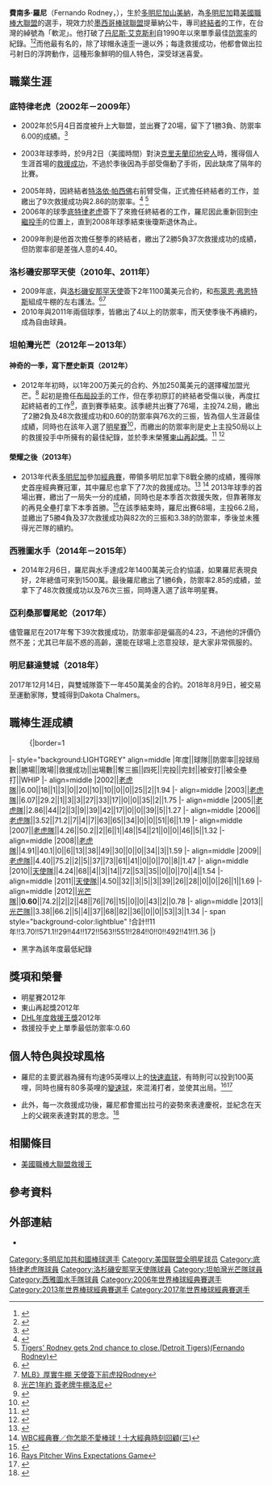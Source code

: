 {{Infobox MLB player
| name        =費南多·羅尼<br />Fernando Rodney
| image     =Fernando Rodney on June 22, 2016.jpg
| width        = 350
| team        = 提華納公牛
| number      = 56
| position    = 
| birth_date  = {{birth date and age|1977|3|18}}
| bats        = 右
| throws      =右
| debutdate   = 5月4日
| debutyear   = 2002年
| debutteam   =底特律老虎
| statyear    = 2019年球季
| stat1label = [[勝投|勝－敗]]
| stat1value = 48－71
| stat2label = [[救援成功|救援成功]]
| stat2value = 327
| stat3label = [[防禦率|防禦率]]
| stat3value = 3.80
| stat4label = [[三振|三振]]
| stat4value = 943
| teams      =<nowiki></nowiki>
*[[底特律老虎|底特律老虎]] （2002年－{{MLBy|2009年}}）
*[[洛杉磯安那罕天使|洛杉磯安那罕天使]]（{{MLBy|2010年}}－{{MLBy|2011年}}）
*[[坦帕灣光芒|坦帕灣光芒]] （{{MLBy|2012年}}－{{MLBy|2013年}}）
*[[西雅圖水手|西雅圖水手]] （2014年－2015年）
*[[芝加哥小熊|芝加哥小熊]] （2015年）
*[[聖地牙哥教士|聖地牙哥教士]] （2016年）
*[[佛羅里達馬林魚|邁阿密馬林魚]]（2016年）
*[[亞利桑那響尾蛇|亞利桑那響尾蛇]] （2017年)
*[[明尼蘇達雙城|明尼蘇達雙城]]（2018年)
*[[奧克蘭運動家|奧克蘭運動家]]（2018年-2019年)
*[[華盛頓國民|華盛頓國民]]（2019年)
| highlights=
* [[世界大賽|世界大賽]]冠軍 ([[2019年世界大賽|2019]])
|medaltemplates=
{{MedalSport|男子[[棒球|棒球]]}}
{{Medal|Country|{{bb|DOM}}}}
{{MedalCompetition|[[世界棒球經典賽|世界棒球經典賽]]}}
{{MedalGold|[[2013年世界棒球經典賽|2013 舊金山]]|團隊}}
}}

'''費南多·羅尼'''（Fernando Rodney，{{bd|1977年|3月18日||}}），生於[[多明尼加|多明尼加]][[聖塔芭芭拉-山美納|山美納]]，為[[多明尼加|多明尼加]]籍[[美國職棒大聯盟|美國職棒大聯盟]]的選手，現效力於[[墨西哥棒球聯盟|墨西哥棒球聯盟]]提華納公牛，專司[[終結者_(棒球)|終結者]]的工作，在台灣的綽號為「軟泥」。他打破了[[丹尼斯·艾克斯利|丹尼斯·艾克斯利]]自1990年以來單季最佳[[防禦率|防禦率]]的紀錄。<ref>{{Cite web |url=http://mag.udn.com/mag/sports/storypage.jsp?f_ART_ID=413303 |title=終結者羅尼 將改寫最偉大救援紀錄 |access-date=2013-06-26 |archive-date=2012-12-01 |archive-url=https://web.archive.org/web/20121201065919/http://mag.udn.com/mag/sports/storypage.jsp?f_ART_ID=413303 |dead-url=no }}</ref><ref>{{Cite web |url=http://www.ettoday.net/news/20121003/109868.htm |title=MLB／光芒終結者朗尼　寫下美聯救援投手新紀錄 |access-date=2013-06-26 |archive-date=2012-10-06 |archive-url=https://web.archive.org/web/20121006033736/http://www.ettoday.net/news/20121003/109868.htm |dead-url=no }}</ref>而他最有名的，除了球帽永遠歪一邊以外；每逢救援成功，他都會做出拉弓射日的浮誇動作，這種形象鮮明的個人特色，深受球迷喜愛。

==職業生涯==
===底特律老虎（2002年－2009年） ===
*2002年於5月4日首度被升上大聯盟，並出賽了20場，留下了1勝3負、防禦率6.00的成績。<ref>{{Cite web |url=http://www.baseball-almanac.com/players/pitchinglogs.php?p=rodnefe01&y=2002 |title=Fernando Rodney 2002 Game by Game Pitching Logs |access-date=2013-06-26 |archive-date=2017-11-30 |archive-url=https://web.archive.org/web/20171130114824/http://www.baseball-almanac.com/players/pitchinglogs.php?p=rodnefe01&y=2002 |dead-url=no }}</ref>

*2003年球季時，於9月2日（美國時間）對決[[克里夫蘭印地安人|克里夫蘭印地安人]]時，獲得個人生涯首場的[[救援成功|救援成功]]，不過於季後因為手部受傷動了手術，因此缺席了隔年的比賽。

*2005年時，因終結者[[特洛依·帕西佛|特洛依·帕西佛]]右前臂受傷，正式擔任終結者的工作，並繳出了9次救援成功與2.86的防禦率。<ref>{{Cite web |url=http://www.baseball-almanac.com/players/pitchinglogs.php?p=rodnefe01&y=2005 |title=Fernando Rodney 2005 Game by Game Pitching Logs |access-date=2013-06-26 |archive-date=2017-11-30 |archive-url=https://web.archive.org/web/20171130103241/http://www.baseball-almanac.com/players/pitchinglogs.php?p=rodnefe01&y=2005 |dead-url=no }}</ref> <ref>[http://www.accessmylibrary.com/article-1G1-134706952/tigers-rodney-gets-2nd.html Tigers' Rodney gets 2nd chance to close.(Detroit Tigers)(Fernando Rodney)]</ref>
*2006年的球季[[底特律老虎|底特律老虎]]簽下了{{link-en|陶德·瓊斯|Todd Jones}}來擔任終結者的工作，羅尼因此重新回到[[中繼投手|中繼投手]]的位置上，直到2008年球季結束後瓊斯退休為止。

*2009年則是他首次擔任整季的終結者，繳出了2勝5負37次救援成功的成績，但防禦率卻是差強人意的4.40。

===洛杉磯安那罕天使（2010年、2011年） ===
*2009年底，與[[洛杉磯安那罕天使|洛杉磯安那罕天使]]簽下2年1100萬美元合約，和[[布萊恩·弗恩特斯|布萊恩·弗恩特斯]]組成牛棚的左右護法。<ref>{{Cite web |url=http://articles.latimes.com/2009/dec/25/sports/la-sp-angels25-2009dec25 |title=Angels to sign reliever Fernando Rodney |access-date=2013-06-26 |archive-date=2016-03-08 |archive-url=https://web.archive.org/web/20160308110132/http://articles.latimes.com/2009/dec/25/sports/la-sp-angels25-2009dec25 |dead-url=no }}</ref><ref>[http://iservice.libertytimes.com.tw/liveNews/news.php?no=311914&type=%E5%8D%B3%E6%99%82%E6%96%B0%E8%81%9E MLB》厚實牛棚 天使簽下前虎投Rodney]{{dead link|date=2018年4月 |bot=InternetArchiveBot |fix-attempted=yes }}</ref>
*2010年與2011年兩個球季，皆繳出了4以上的防禦率，而天使季後不再續約，成為自由球員。

===坦帕灣光芒（2012年－2013年）===
====神奇的一季，寫下歷史新頁（2012年）====
*2012年年初時，以1年200万美元的合約、外加250萬美元的選擇權加盟光芒。<ref>[http://mag.udn.com/mag/sports/storypage.jsp?f_ART_ID=364697 光芒1年約 簽老牌牛棚洛尼]</ref> 起初是擔任[[布局投手|布局投手]]的工作，但在季初原訂的終結者{{link-en|凱爾·方斯沃斯|Kyle Farnsworth}}受傷以後，再度扛起終結者的工作<ref>{{Cite web |url=http://www.baseballprospectus.com/article.php?articleid=16443 |title=BP Unfiltered The Fernando Rodney Shift |access-date=2013-06-26 |archive-date=2017-05-02 |archive-url=https://web.archive.org/web/20170502182012/http://www.baseballprospectus.com/article.php?articleid=16443 |dead-url=no }}</ref>，直到賽季結束。該季總共出賽了76場，主投74.2局，繳出了2勝2負及48次救援成功和0.60的防禦率與76次的三振，皆為個人生涯最佳成績，同時也在該年入選了[[美國職棒大聯盟明星賽|明星賽]]<ref>{{Cite web |url=http://www.ettoday.net/news/20120702/68912.htm |title=MLB／明星賽陣容發表 陳偉殷、達比修皆成遺珠 |access-date=2013-06-26 |archive-date=2012-09-12 |archive-url=https://web.archive.org/web/20120912010229/http://www.ettoday.net/news/20120702/68912.htm |dead-url=no }}</ref>，而繳出的防禦率則是史上主投50局以上的救援投手中所擁有的最佳紀錄，並於季末榮獲[[美國職棒大聯盟年度東山再起球員獎|東山再起獎]]。<ref>{{Cite web |url=http://www.appledaily.com.tw/appledaily/article/sports/20121021/34588813/ |title=代班終結者 羅德尼創紀錄 |access-date=2013-06-26 |archive-date=2016-03-04 |archive-url=https://web.archive.org/web/20160304215349/http://www.appledaily.com.tw/appledaily/article/sports/20121021/34588813/ |dead-url=no }}</ref> <ref>{{Cite web |url=http://mlb.mlb.com/news/article.jsp?ymd=20121018&content_id=39894412&vkey=news_tb&c_id=tb |title=Rodney is Comeback, Delivery Man awards winner |access-date=2013-06-28 |archive-date=2012-11-10 |archive-url=https://web.archive.org/web/20121110133546/http://mlb.mlb.com/news/article.jsp?ymd=20121018&content_id=39894412&vkey=news_tb&c_id=tb |dead-url=no }}</ref>

====榮耀之後（2013年）====
*2013年代表[[2013年世界棒球經典賽多明尼加代表隊|多明尼加]]參加[[世界棒球經典賽|經典賽]]，帶領多明尼加拿下8戰全勝的成績，獲得隊史首座經典賽冠軍，其中羅尼也拿下了7次的救援成功。<ref>{{Cite web |url=http://www.cna.com.tw/News/firstnews/201303200021-1.aspx |title=經典賽冠軍出爐 多明尼加封王 |access-date=2013-06-26 |archive-date=2015-09-23 |archive-url=https://web.archive.org/web/20150923230810/http://www.cna.com.tw/News/firstnews/201303200021-1.aspx |dead-url=no }}</ref> <ref>[http://www.nownews.com/2013/03/22/11490-2917331_3.htm WBC經典賽／你怎能不愛棒球！十大經典時刻回顧(三)]</ref> 2013年球季的首場出賽，繳出了一局失一分的成績，同時也是本季首次救援失敗，但靠著隊友的再見全壘打拿下本季首勝。<ref>{{Cite web |url=http://tw.news.yahoo.com/mlb-%E7%89%9B%E6%A3%9A%E7%81%AB%E7%87%92%E9%99%B3%E5%81%89%E6%AE%B7%E5%8B%9D%E6%8A%95-%E9%87%91%E9%B6%AF%E6%85%98%E9%81%AD%E5%85%89%E8%8A%92%E9%80%86%E8%BD%89-021000548.html |title=MLB／牛棚火燒陳偉殷勝投　金鶯慘遭光芒逆轉 |access-date=2013-06-26 |archive-date=2013-04-06 |archive-url=https://web.archive.org/web/20130406233023/http://tw.news.yahoo.com/mlb-%E7%89%9B%E6%A3%9A%E7%81%AB%E7%87%92%E9%99%B3%E5%81%89%E6%AE%B7%E5%8B%9D%E6%8A%95-%E9%87%91%E9%B6%AF%E6%85%98%E9%81%AD%E5%85%89%E8%8A%92%E9%80%86%E8%BD%89-021000548.html |dead-url=no }}</ref>在該季結束時，羅尼出賽68場，主投66.2局，並繳出了5勝4負及37次救援成功與82次的三振和3.38的防禦率，季後並未獲得光芒隊的續約。

===西雅圖水手（2014年－2015年）===
*2014年2月6日，羅尼與水手達成2年1400萬美元合約協議，如果羅尼表現良好，2年總值可來到1500萬。最後羅尼繳出了1勝6負，防禦率2.85的成績，並拿下了48次救援成功以及76次三振，同時還入選了該年明星賽。

===亞利桑那響尾蛇（2017年）===
儘管羅尼在2017年奪下39次救援成功，防禦率卻是偏高的4.23，不過他的評價仍然不差；尤其已年屆不惑的高齡，還能在球場上恣意投球，是大家非常佩服的。

===明尼蘇達雙城（2018年）===
2017年12月14日，與雙城隊簽下一年450萬美金的合約。2018年8月9日，被交易至運動家隊，雙城得到Dakota Chalmers。

==職棒生涯成績==
:{|border=1
|- style="background:LIGHTGREY" align=middle
|年度||球隊||防禦率||投球局數||勝場||敗場||救援成功||出場數||奪三振||四死||完投||完封||被安打||被全壘打||WHIP
|- align=middle
|2002||[[老虎隊|老虎隊]]||6.00||18||1||3||0||20||10||10||0||0||25||2||1.94
|- align=middle
|2003||[[老虎隊|老虎隊]]||6.07||29.2||1||3||3||27||33||17||0||0||35||2||1.75
|- align=middle
|2005||[[老虎隊|老虎隊]]||2.86||44||2||3||9||39||42||17||0||0||39||5||1.27
|- align=middle
|2006||[[老虎隊|老虎隊]]||3.52||71.2||7||4||7||63||65||34||0||0||51||6||1.19
|- align=middle
|2007||[[老虎隊|老虎隊]]||4.26||50.2||2||6||1||48||54||21||0||0||46||5||1.32
|- align=middle
|2008||[[老虎隊|老虎隊]]||4.91||40.1||0||6||13||38||49||30||0||0||34||3||1.59
|- align=middle
|2009||[[老虎隊|老虎隊]]||4.40||75.2||2||5||37||73||61||41||0||0||70||8||1.47
|- align=middle
|2010||[[洛杉磯安那罕天使|天使隊]]||4.24||68||4||3||14||72||53||35||0||0||70||4||1.54
|- align=middle
|2011||[[洛杉磯安那罕天使|天使隊]]||4.50||32||3||5||3||39||26||28||0||0||26||1||1.69
|- align=middle
|2012||[[坦帕灣光芒|光芒隊]]||'''0.60'''||74.2||2||2||48||76||76||15||0||0||43||2||0.78
|- align=middle
|2013||[[坦帕灣光芒|光芒隊]]||3.38||66.2||5||4||37||68||82||36||0||0||53||3||1.34
|- span style="background-color:lightblue"
!合計!!11年!!3.70!!571.1!!29!!44!!172!!563!!551!!284!!0!!0!!492!!41!!1.36
|}

*黑字為該年度最低紀錄

==獎項和榮譽==
*明星賽2012年
*東山再起獎2012年
*[[DHL年度救援王獎|DHL年度救援王獎]]2012年
*救援投手史上單季最低防禦率:0.60

==個人特色與投球風格==
*羅尼的主要武器為擁有均速95英哩以上的[[快速直球|快速直球]]，有時則可以投到100英哩，同時也擁有80多英哩的[[變速球|變速球]]，來混淆打者，並使其出局。<ref>[http://www.nytimes.com/2012/09/16/sports/baseball/pitcher-fernando-rodney-exceeds-tampa-bay-rays-expectations.html?_r=0 Rays Pitcher Wins Expectations Game]</ref><ref>{{Cite web |url=http://www.baseballanalytics.org/baseball-analytics-blog/2013/5/19/the-fernando-rodney-difference.html |title=The Fernando Rodney Difference |access-date=2013-06-26 |archive-date=2014-08-21 |archive-url=https://web.archive.org/web/20140821080032/http://www.baseballanalytics.org/baseball-analytics-blog/2013/5/19/the-fernando-rodney-difference.html |dead-url=yes }}</ref>

*此外，每一次救援成功後，羅尼都會擺出拉弓的姿勢來表達慶祝，並紀念在天上的父親來表達對其的思念。<ref>{{Cite web |url=http://www.libertytimes.com.tw/2013/new/mar/21/today-sp2.htm |title=神箭闖江湖！羅德尼拉弓射箭「悼父」 |access-date=2013-06-26 |archive-date=2013-03-24 |archive-url=https://web.archive.org/web/20130324221225/http://www.libertytimes.com.tw/2013/new/mar/21/today-sp2.htm |dead-url=no }}</ref>

==相關條目==
*[[美國職棒大聯盟救援王|美國職棒大聯盟救援王]]

==參考資料==
{{reflist|2}}

==外部連結==
{{commonscat|Fernando Rodney}}
* {{Baseballstats |mlb=407845 |espn=5111 |br=r/rodnefe01 |fangraphs=494 |cube=p/Fernando-Rodney}}

{{華盛頓國民隊當前登錄名單}}
{{2019年世界大賽冠軍華盛頓國民隊名單}}
{{2013年世界棒球經典賽多明尼加隊選手列表}}
{{2017年世界棒球經典賽多明尼加隊選手列表}}
{{DHL Delivery Man of the Year Award}}
{{AL MLB Comeback Players of the Year}}
{{300救援俱樂部}}

{{DEFAULTSORT:Rodney, Fernando}}
[[Category:多明尼加共和國棒球選手|Category:多明尼加共和國棒球選手]]
[[Category:美国联盟全明星球员|Category:美国联盟全明星球员]]
[[Category:底特律老虎隊球員|Category:底特律老虎隊球員]]
[[Category:洛杉磯安那罕天使隊球員|Category:洛杉磯安那罕天使隊球員]]
[[Category:坦帕灣光芒隊球員|Category:坦帕灣光芒隊球員]]
[[Category:西雅圖水手隊球員|Category:西雅圖水手隊球員]]
[[Category:2006年世界棒球經典賽選手|Category:2006年世界棒球經典賽選手]]
[[Category:2013年世界棒球經典賽選手|Category:2013年世界棒球經典賽選手]]
[[Category:2017年世界棒球經典賽選手|Category:2017年世界棒球經典賽選手]]